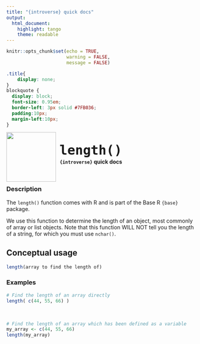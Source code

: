 ```yaml
---
title: "{introverse} quick docs"
output: 
  html_document:
    highlight: tango
    theme: readable
---
```



```r
knitr::opts_chunk$set(echo = TRUE, 
                      warning = FALSE, 
                      message = FALSE)
```

```css
.title{
    display: none;
}
blockquote {
  display: block;
  font-size: 0.95em;
  border-left: 3px solid #7FB036;
  padding:10px;
  margin-left:10px;
}
```

<div>
<br>
 <img src = "logo.png" style = "float:left;height:130px;margin-top:-20px;">
 <span style = "font-weight:bold;font-size:40px;"> 
  &nbsp;<code>length()</code>
 </span>
 <br>
 <b>&nbsp;&nbsp;&nbsp;<code>{introverse}</code> quick docs</b>
</div>
<br>

### Description

The `length()` function comes with R and is part of the Base R `{base}` package.
  
We use this function to determine the length of an object, most commonly of array or list objects. Note that this function WILL NOT tell you the length of a string, for which you must use `nchar()`.



## Conceptual usage 

```r
length(array to find the length of)
```

### Examples


```r
# Find the length of an array directly
length( c(44, 55, 66) )
```

<br>  <!-- Do not delete the <br>, and make sure to keep the previous and following lines blank. -->


```r
# Find the length of an array which has been defined as a variable
my_array <- c(44, 55, 66)
length(my_array)
```
